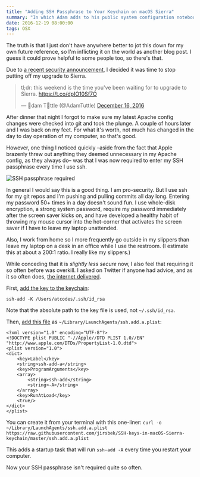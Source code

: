 ```yaml
---
title: "Adding SSH Passphrase to Your Keychain on macOS Sierra"
summary: "In which Adam adds to his public system configuration notebook regarding SSH key passphrases and short term memory thereof."
date: 2016-12-19 08:00:00
tags: OSX
---
```


The truth is that I just don't have anywhere better to jot this down for my own future reference, so I'm inflicting it on the world as another blog post. I guess it could prove helpful to some people too, so there's that.

Due to [a recent security announcement][hack], I decided it was time to stop putting off my upgrade to Sierra.

<blockquote class="twitter-tweet" data-lang="en"><p lang="en" dir="ltr">tl;dr: this weekend is the time you&#39;ve been waiting for to upgrade to Sierra. <a href="https://t.co/dpIO10Sf7O">https://t.co/dpIO10Sf7O</a></p>&mdash; 🎄dam T🎁ttle (@AdamTuttle) <a href="https://twitter.com/AdamTuttle/status/809832821045006336">December 16, 2016</a></blockquote>
<script async src="//platform.twitter.com/widgets.js" charset="utf-8"></script>

After dinner that night I forgot to make sure my latest Apache config changes were checked into git and took the plunge. A couple of hours later and I was back on my feet. For what it's worth, not much has changed in the day to day operation of my computer, so that's good.

However, one thing I noticed quickly &ndash;aside from the fact that Apple brazenly threw out anything they deemed unnecessary in my Apache config, as they always do&ndash; was that I was now required to enter my SSH passphrase every time I use ssh.

![SSH passphrase required](./ssh-passphrase.jpg)

In general I would say this is a good thing. I am pro-security. But I use ssh for my git repos and I'm pushing and pulling commits all day long. Entering my password 50+ times in a day doesn't sound fun. I use whole-disk encryption, a strong system password, require my password immediately after the screen saver kicks on, and have developed a healthy habit of throwing my mouse cursor into the hot-corner that activates the screen saver if I have to leave my laptop unattended.

Also, I work from home so I more frequently go outside in my slippers than leave my laptop on a desk in an office while I use the restroom. (I estimate this at about a 200:1 ratio. I really like my slippers.)

While conceding that it is _slightly less secure_ now, I also feel that requiring it so often before was overkill. I asked on Twitter if anyone had advice, and as it so often does, [the internet delivered][cwb].

First, [add the key to the keychain][keychain]:

```
ssh-add -K /Users/atcodes/.ssh/id_rsa
```

Note that the absolute path to the key file is used, not `~/.ssh/id_rsa`.

Then, [add this file][boot] as `~/Library/LaunchAgents/ssh.add.a.plist`:

```
<?xml version="1.0" encoding="UTF-8"?>
<!DOCTYPE plist PUBLIC "-//Apple//DTD PLIST 1.0//EN" "http://www.apple.com/DTDs/PropertyList-1.0.dtd">
<plist version="1.0">
<dict>
    <key>Label</key>
    <string>ssh-add-a</string>
    <key>ProgramArguments</key>
    <array>
        <string>ssh-add</string>
        <string>-A</string>
    </array>
    <key>RunAtLoad</key>
    <true/>
</dict>
</plist>
```

You can create it from your terminal with this one-liner: `curl -o ~/Library/LaunchAgents/ssh.add.a.plist https://raw.githubusercontent.com/jirsbek/SSH-keys-in-macOS-Sierra-keychain/master/ssh.add.a.plist`

This adds a startup task that will run `ssh-add -A` every time you restart your computer.

Now your SSH passphrase isn't required quite so often.

[hack]: https://motherboard.vice.com/read/this-300-device-lets-you-steal-a-mac-encryption-password-in-30-seconds
[cwb]: https://twitter.com/AdamTuttle/status/810117274355040256
[keychain]: http://superuser.com/questions/1127067/macos-keeps-asking-my-ssh-passphrase-since-i-updated-to-sierra
[boot]: https://github.com/jirsbek/SSH-keys-in-macOS-Sierra-keychain
